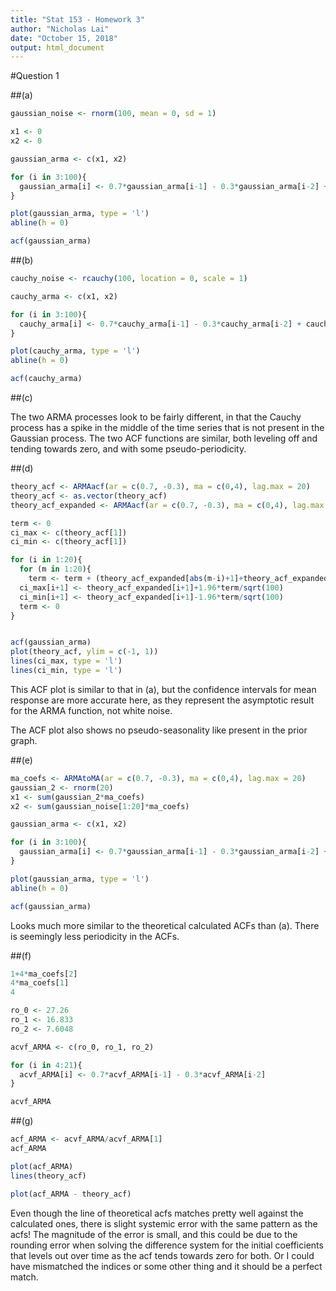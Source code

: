 ```yaml
---
title: "Stat 153 - Homework 3"
author: "Nicholas Lai"
date: "October 15, 2018"
output: html_document
---
```

#Question 1

##(a)

```r
gaussian_noise <- rnorm(100, mean = 0, sd = 1)

x1 <- 0
x2 <- 0

gaussian_arma <- c(x1, x2)

for (i in 3:100){
  gaussian_arma[i] <- 0.7*gaussian_arma[i-1] - 0.3*gaussian_arma[i-2] + gaussian_noise[i] + 4*gaussian_noise[i-2]
}

plot(gaussian_arma, type = 'l')
abline(h = 0)

acf(gaussian_arma)
```

##(b)

```r
cauchy_noise <- rcauchy(100, location = 0, scale = 1)

cauchy_arma <- c(x1, x2)

for (i in 3:100){
  cauchy_arma[i] <- 0.7*cauchy_arma[i-1] - 0.3*cauchy_arma[i-2] + cauchy_noise[i] + 4*cauchy_noise[i-2]
}

plot(cauchy_arma, type = 'l')
abline(h = 0)

acf(cauchy_arma)
```

##(c)

The two ARMA processes look to be fairly different, in that the Cauchy process has a spike in the middle of the time series that is not present in the Gaussian process. The two ACF functions are similar, both leveling off and tending towards zero, and with some pseudo-periodicity.

##(d)

```r
theory_acf <- ARMAacf(ar = c(0.7, -0.3), ma = c(0,4), lag.max = 20)
theory_acf <- as.vector(theory_acf)
theory_acf_expanded <- ARMAacf(ar = c(0.7, -0.3), ma = c(0,4), lag.max = 100)

term <- 0
ci_max <- c(theory_acf[1])
ci_min <- c(theory_acf[1])

for (i in 1:20){
  for (m in 1:20){
    term <- term + (theory_acf_expanded[abs(m-i)+1]+theory_acf_expanded[m+i+1] - 2*    theory_acf_expanded[i+1]*theory_acf_expanded[m+1])^2}
  ci_max[i+1] <- theory_acf_expanded[i+1]+1.96*term/sqrt(100)
  ci_min[i+1] <- theory_acf_expanded[i+1]-1.96*term/sqrt(100)
  term <- 0
}


acf(gaussian_arma)
plot(theory_acf, ylim = c(-1, 1))
lines(ci_max, type = 'l')
lines(ci_min, type = 'l')


```

This ACF plot is similar to that in (a), but the confidence intervals for mean response are more accurate here, as they represent the asymptotic result for the ARMA function, not white noise.

The ACF plot also shows no pseudo-seasonality like present in the prior graph.

##(e)

```r
ma_coefs <- ARMAtoMA(ar = c(0.7, -0.3), ma = c(0,4), lag.max = 20)
gaussian_2 <- rnorm(20)
x1 <- sum(gaussian_2*ma_coefs)
x2 <- sum(gaussian_noise[1:20]*ma_coefs)

gaussian_arma <- c(x1, x2)

for (i in 3:100){
  gaussian_arma[i] <- 0.7*gaussian_arma[i-1] - 0.3*gaussian_arma[i-2] + gaussian_noise[i] + 4*gaussian_noise[i-2]
}

plot(gaussian_arma, type = 'l')
abline(h = 0)

acf(gaussian_arma)
```

Looks much more similar to the theoretical calculated ACFs than (a). There is seemingly less periodicity in the ACFs.

##(f)

```r
1+4*ma_coefs[2]
4*ma_coefs[1]
4

ro_0 <- 27.26
ro_1 <- 16.833
ro_2 <- 7.6048

acvf_ARMA <- c(ro_0, ro_1, ro_2)

for (i in 4:21){
  acvf_ARMA[i] <- 0.7*acvf_ARMA[i-1] - 0.3*acvf_ARMA[i-2]
}

acvf_ARMA
```
##(g)

```r
acf_ARMA <- acvf_ARMA/acvf_ARMA[1]
acf_ARMA

plot(acf_ARMA)
lines(theory_acf)

plot(acf_ARMA - theory_acf)
```

Even though the line of theoretical acfs matches pretty well against the calculated ones, there is slight systemic error with the same pattern as the acfs! The magnitude of the error is small, and this could be due to the rounding error when solving the difference system for the initial coefficients that levels out over time as the acf tends towards zero for both. Or I could have mismatched the indices or some other thing and it should be a perfect match.